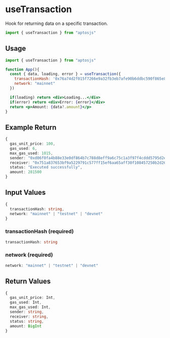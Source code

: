 # useTransaction

Hook for returning data on a specific transaction.

```jsx
import { useTransaction } from "aptosjs"
```

## Usage
```jsx
import { useTransaction } from "aptosjs"

function App(){
  const { data, loading, error } = useTransaction({
    transactionHash: '0x76a74d2f015f7266e9a32fb3eb7afe90b6ddbc590f865e8a1925390b62d49c82', 
    network: "mainnet"
  })

  if(loading) return <div>Loading...</div>
  if(error) return <div>Error: {error}</div>
  return <p>Amount: {data?.amount}</p>
}

```

## Example Return 
```ts
{
  gas_unit_price: 100,
  gas_used: 6,
  max_gas_used: 1015,
  sender: "0xd06f0fa4b88e33e0df864b7c788d8eff9a6c75c1a3f97f4cddd5795d2ecb179d", 
  receiver: "0x751a837653bf9a5229791c577ff15ef6aa65aff30f108457250b2d261856e6be",
  status: "Executed successfully",
  amount: 281500 
}
```

## Input Values
```ts
{
  transactionHash: string,
  network: "mainnet" | "testnet" | "devnet"
}
```

### transactionHash (required)
```ts
transactionHash: string
```

### network (required)
```ts
network: "mainnet" | "testnet" | "devnet"
```

## Return Values
```ts
{
  gas_unit_price: Int, 
  gas_used: Int, 
  max_gas_used: Int, 
  sender: string, 
  receiver: string, 
  status: string, 
  amount: BigInt
}
```
